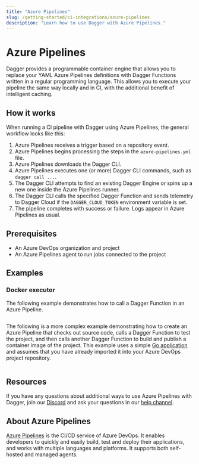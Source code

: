 ```yaml
---
title: "Azure Pipelines"
slug: /getting-started/ci-integrations/azure-pipelines
description: "Learn how to use Dagger with Azure Pipelines."
---
```


# Azure Pipelines

Dagger provides a programmable container engine that allows you to replace your YAML Azure Pipelines definitions with Dagger Functions written in a regular programming language. This allows you to execute your pipeline the same way locally and in CI, with the additional benefit of intelligent caching.

## How it works

When running a CI pipeline with Dagger using Azure Pipelines, the general workflow looks like this:

1. Azure Pipelines receives a trigger based on a repository event.
1. Azure Pipelines begins processing the steps in the `azure-pipelines.yml` file.
1. Azure Pipelines downloads the Dagger CLI.
1. Azure Pipelines executes one (or more) Dagger CLI commands, such as `dagger call ...`.
1. The Dagger CLI attempts to find an existing Dagger Engine or spins up a new one inside the Azure Pipelines runner.
1. The Dagger CLI calls the specified Dagger Function and sends telemetry to Dagger Cloud if the `DAGGER_CLOUD_TOKEN` environment variable is set.
1. The pipeline completes with success or failure. Logs appear in Azure Pipelines as usual.

## Prerequisites

- An Azure DevOps organization and project
- An Azure Pipelines agent to run jobs connected to the project

## Examples

### Docker executor

The following example demonstrates how to call a Dagger Function in an Azure Pipeline.

```yaml title="azure-pipelines.yml" file=./snippets/azure-pipelines-hello.yml
```

The following is a more complex example demonstrating how to create an Azure Pipeline that checks out source code, calls a Dagger Function to test the project, and then calls another Dagger Function to build and publish a container image of the project. This example uses a simple [Go application](https://github.com/kpenfound/greetings-api) and assumes that you have already imported it into your Azure DevOps project repository.

```yaml title="azure-pipelines.yml" file=./snippets/azure-pipelines-test-build.yml
```

## Resources

If you have any questions about additional ways to use Azure Pipelines with Dagger, join our [Discord](https://discord.gg/dagger-io) and ask your questions in our [help channel](https://discord.com/channels/707636530424053791/1030538312508776540).

## About Azure Pipelines

[Azure Pipelines](https://azure.microsoft.com/en-us/products/devops/pipelines) is the CI/CD service of Azure DevOps. It enables developers to quickly and easily build, test and deploy their applications, and works with multiple languages and platforms. It supports both self-hosted and managed agents.
